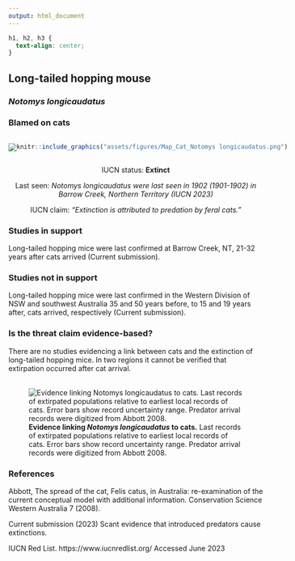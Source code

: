 ```yaml
---
output: html_document
---
```

```css
h1, h2, h3 {
  text-align: center;
}
```

## **Long-tailed hopping mouse**
### *Notomys longicaudatus*
### Blamed on cats

:::: {style="display: flex;"}

::: {}

[![](assets/photos/Notomys longicaudatus.png)](https://en.wikipedia.org/wiki/Long-tailed_hopping_mouse#/media/File:Notomys_longicaudatus.jpg)

:::

::: {}

:::

::: {}
  ```r
  knitr::include_graphics("assets/figures/Map_Cat_Notomys longicaudatus.png")
  ```
:::

::::

<center>
IUCN status: **Extinct**

Last seen: *Notomys longicaudatus were last seen in 1902 (1901-1902) in Barrow Creek, Northern Territory (IUCN 2023)*

IUCN claim: *"Extinction is attributed to predation by feral cats."*

</center>


### Studies in support

Long-tailed hopping mice were last confirmed at Barrow Creek, NT, 21-32 years after cats arrived (Current submission).

### Studies not in support

Long-tailed hopping mice were last confirmed in the Western Division of NSW and southwest Australia 35 and 50 years before, to 15 and 19 years after, cats arrived, respectively (Current submission).

### Is the threat claim evidence-based?

There are no studies evidencing a link between cats and the extinction of long-tailed hopping mice. In two regions it cannot be verified that extirpation occurred after cat arrival.
<br>
<br>

![**Evidence linking *Notomys longicaudatus* to cats.** Last records of extirpated populations relative to earliest local records of cats. Error bars show record uncertainty range. Predator arrival records were digitized from Abbott 2008.](assets/figures/Main_Evidence_Cat_Notomys longicaudatus.png)

### References



Abbott, The spread of the cat, Felis catus, in Australia: re-examination of the current conceptual model with additional information. Conservation Science Western Australia 7 (2008).

Current submission (2023) Scant evidence that introduced predators cause extinctions.

IUCN Red List. https://www.iucnredlist.org/ Accessed June 2023

